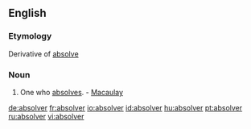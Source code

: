 ==English==

===Etymology===
Derivative of [[absolve]]

===Noun===
{{en-noun}}

#One who [[absolves]]. - [[Macaulay]]

[[de:absolver]]
[[fr:absolver]]
[[io:absolver]]
[[id:absolver]]
[[hu:absolver]]
[[pt:absolver]]
[[ru:absolver]]
[[vi:absolver]]
